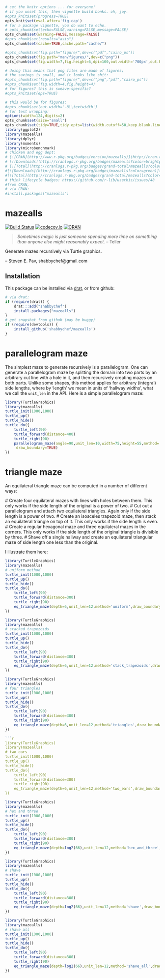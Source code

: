 ```r
# set the knitr options ... for everyone!
# if you unset this, then vignette build bonks. oh, joy.
#opts_knit$set(progress=TRUE)
opts_knit$set(eval.after='fig.cap')
# for a package vignette, you do want to echo.
# opts_chunk$set(echo=FALSE,warning=FALSE,message=FALSE)
opts_chunk$set(warning=FALSE,message=FALSE)
#opts_chunk$set(results="asis")
opts_chunk$set(cache=TRUE,cache.path="cache/")

#opts_chunk$set(fig.path="figure/",dev=c("pdf","cairo_ps"))
opts_chunk$set(fig.path="man/figures/",dev=c("png"))
opts_chunk$set(fig.width=7,fig.height=6,dpi=100,out.width='700px',out.height='600px')

# doing this means that png files are made of figures;
# the savings is small, and it looks like shit:
#opts_chunk$set(fig.path="figure/",dev=c("png","pdf","cairo_ps"))
#opts_chunk$set(fig.width=4,fig.height=4)
# for figures? this is sweave-specific?
#opts_knit$set(eps=TRUE)

# this would be for figures:
#opts_chunk$set(out.width='.8\\textwidth')
# for text wrapping:
options(width=124,digits=2)
opts_chunk$set(size="small")
opts_chunk$set(tidy=TRUE,tidy.opts=list(width.cutoff=50,keep.blank.line=TRUE))
library(ggplot2)
library(mazealls)
library(dplyr)
library(moments)
library(microbenchmark)
# chicken and egg dept:
# [![CRAN](http://www.r-pkg.org/badges/version/mazealls)](http://cran.rstudio.com/package=mazealls) 
# [![Downloads](http://cranlogs.r-pkg.org/badges/mazealls?color=brightgreen)](http://www.r-pkg.org/pkg/mazealls)
# [![Total](http://cranlogs.r-pkg.org/badges/grand-total/mazealls?color=brightgreen)](http://www.r-pkg.org/pkg/mazealls)
#[![Downloads](http://cranlogs.r-pkg.org/badges/mazealls?color=green)](http://www.r-pkg.org/pkg/mazealls)
#[![Total](http://cranlogs.r-pkg.org/badges/grand-total/mazealls?color=green)](http://www.r-pkg.org/pkg/mazealls)
# think lifecycle badges: https://github.com/r-lib/usethis/issues/48
#from CRAN, 
# via CRAN:
#install.packages("mazealls")
```

# mazealls

[![Build Status](https://travis-ci.org/shabbychef/mazealls.png)](https://travis-ci.org/shabbychef/mazealls)
[![codecov.io](http://codecov.io/github/shabbychef/mazealls/coverage.svg?branch=master)](http://codecov.io/github/shabbychef/mazealls?branch=master)
[![CRAN](http://www.r-pkg.org/badges/version/mazealls)](https://cran.r-project.org/package=mazealls)

> *Sometimes magic is just someone spending more time on something than anyone else might reasonably expect.* -- Teller
	

Generate mazes recursively via Turtle graphics. 

-- Steven E. Pav, shabbychef@gmail.com

## Installation

This package can be installed 
via [drat](https://github.com/eddelbuettel/drat "drat"), or
from github:

```r
# via drat:
if (require(drat)) {
    drat:::add("shabbychef")
    install.packages("mazealls")
}
# get snapshot from github (may be buggy)
if (require(devtools)) {
	install_github('shabbychef/mazealls')
}
```

# parallelogram maze

The simplest maze to generate recursively is a parallelogram. One can generate
a parallelogram maze by splitting the domain into two parts by an arbitrary
cut line with a hole in it, and then recursively creating mazes on both parts. 
Unlike some shapes, this method applies for arbitrary (integral) side lengths,
where by 'length' we mean in units of 'hallway widths', what we call the
`unit_len` in the API. Here is a simple parallelogram maze:

```r
library(TurtleGraphics)
library(mazealls)
turtle_init(1000,1000)
turtle_up()
turtle_hide()
turtle_do({
	turtle_left(90)
	turtle_forward(distance=400)
	turtle_right(90)
	parallelogram_maze(angle=90,unit_len=10,width=75,height=55,method='uniform',
	 draw_boundary=TRUE)
})

```

# triangle maze

An equilateral triangle maze can be computed in a number of different ways:

  # Create four equilateral mazes with lines with holes between them. This
	only works if the side length of the original is a power of two.
	# Cut out a parallelogram and attach two equilateral triangles.
	Again only if the side length is a power of two.
	# Create an isosceles trapezoid maze, then stack an equilateral triangle
	on top of it. This only works if the side length is even.
	# Create a regular hexagonal maze and three equilateral mazes in the corners.
	This only works if the side length of the original triangle is divisible by
	three.
	# Shave off a single hallway and create an equilateral triangular maze
	of side length one less than the original.


I illustrate them here:

```r
library(TurtleGraphics)
library(mazealls)
# uniform method
turtle_init(1000,1000)
turtle_up()
turtle_hide()
turtle_do({
	turtle_left(90)
	turtle_forward(distance=300)
	turtle_right(90)
	eq_triangle_maze(depth=6,unit_len=12,method='uniform',draw_boundary=TRUE)
})
```

```r
library(TurtleGraphics)
library(mazealls)
# stacked trapezoids
turtle_init(1000,1000)
turtle_up()
turtle_hide()
turtle_do({
	turtle_left(90)
	turtle_forward(distance=300)
	turtle_right(90)
	eq_triangle_maze(depth=6,unit_len=12,method='stack_trapezoids',draw_boundary=TRUE)
})
```

```r
library(TurtleGraphics)
library(mazealls)
# four triangles
turtle_init(1000,1000)
turtle_up()
turtle_hide()
turtle_do({
	turtle_left(90)
	turtle_forward(distance=300)
	turtle_right(90)
	eq_triangle_maze(depth=6,unit_len=12,method='triangles',draw_boundary=TRUE)
})

```r
library(TurtleGraphics)
library(mazealls)
# two ears
turtle_init(1000,1000)
turtle_up()
turtle_hide()
turtle_do({
	turtle_left(90)
	turtle_forward(distance=300)
	turtle_right(90)
	eq_triangle_maze(depth=6,unit_len=12,method='two_ears',draw_boundary=TRUE)
})
```

```r
library(TurtleGraphics)
library(mazealls)
# hex and three
turtle_init(1000,1000)
turtle_up()
turtle_hide()
turtle_do({
	turtle_left(90)
	turtle_forward(distance=300)
	turtle_right(90)
	eq_triangle_maze(depth=log2(66),unit_len=12,method='hex_and_three',draw_boundary=TRUE)
})
```

```r
library(TurtleGraphics)
library(mazealls)
# shave 
turtle_init(1000,1000)
turtle_up()
turtle_hide()
turtle_do({
	turtle_left(90)
	turtle_forward(distance=300)
	turtle_right(90)
	eq_triangle_maze(depth=log2(66),unit_len=12,method='shave',draw_boundary=TRUE)
})
```


```r
library(TurtleGraphics)
library(mazealls)
# shave all
turtle_init(1000,1000)
turtle_up()
turtle_hide()
turtle_do({
	turtle_left(90)
	turtle_forward(distance=300)
	turtle_right(90)
	eq_triangle_maze(depth=log2(66),unit_len=12,method='shave_all',draw_boundary=TRUE)
})
```

